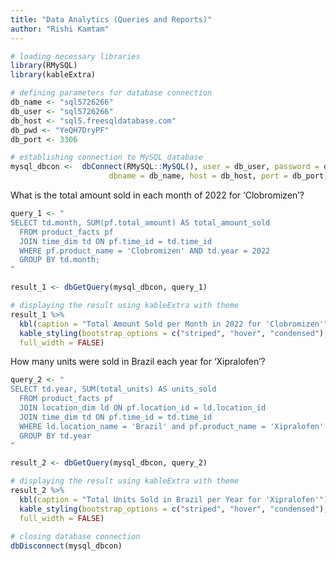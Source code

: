 ```yaml
---
title: "Data Analytics (Queries and Reports)"
author: "Rishi Kamtam"
---
```


```r
# loading necessary libraries
library(RMySQL)
library(kableExtra)
```


```r
# defining parameters for database connection
db_name <- "sql5726266"
db_user <- "sql5726266"
db_host <- "sql5.freesqldatabase.com"
db_pwd <- "YeQH7DryPF"
db_port <- 3306

# establishing connection to MySQL database
mysql_dbcon <-  dbConnect(RMySQL::MySQL(), user = db_user, password = db_pwd,
                      dbname = db_name, host = db_host, port = db_port)
```



What is the total amount sold in each month of 2022 for 'Clobromizen'?
```r
query_1 <- "
SELECT td.month, SUM(pf.total_amount) AS total_amount_sold
  FROM product_facts pf
  JOIN time_dim td ON pf.time_id = td.time_id
  WHERE pf.product_name = 'Clobromizen' AND td.year = 2022
  GROUP BY td.month;
"

result_1 <- dbGetQuery(mysql_dbcon, query_1)

# displaying the result using kableExtra with theme
result_1 %>%
  kbl(caption = "Total Amount Sold per Month in 2022 for 'Clobromizen'") %>%
  kable_styling(bootstrap_options = c("striped", "hover", "condensed"),
  full_width = FALSE)

```


How many units were sold in Brazil each year for 'Xipralofen'?
```r
query_2 <- "
SELECT td.year, SUM(total_units) AS units_sold 
  FROM product_facts pf
  JOIN location_dim ld ON pf.location_id = ld.location_id
  JOIN time_dim td ON pf.time_id = td.time_id
  WHERE ld.location_name = 'Brazil' and pf.product_name = 'Xipralofen'
  GROUP BY td.year
"

result_2 <- dbGetQuery(mysql_dbcon, query_2)

# displaying the result using kableExtra with theme
result_2 %>%
  kbl(caption = "Total Units Sold in Brazil per Year for 'Xipralofen'") %>%
  kable_styling(bootstrap_options = c("striped", "hover", "condensed"),
  full_width = FALSE)
```


```r
# closing database connection
dbDisconnect(mysql_dbcon)
```







